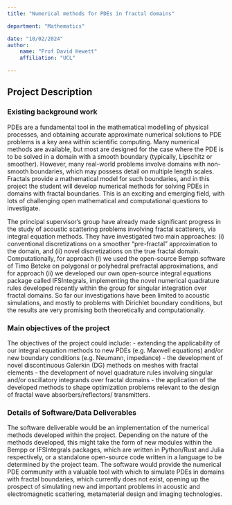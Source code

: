 ```yaml
---
title: "Numerical methods for PDEs in fractal domains"

department: "Mathematics"

date: "10/02/2024"
author: 
    name: "Prof David Hewett"
    affiliation: "UCL"

---
```

## Project Description

### Existing background work

PDEs are a fundamental tool in the mathematical modelling of physical processes, and obtaining accurate approximate numerical solutions to PDE problems is a key area within scientific computing. Many numerical methods are available, but most are designed for the case where the PDE is to be solved in a domain with a smooth boundary (typically, Lipschitz or smoother). However, many real-world problems involve domains with non-smooth boundaries, which may possess detail on multiple length scales. Fractals provide a mathematical model for such boundaries, and in this project the student will develop numerical methods for solving PDEs in domains with fractal boundaries. This is an exciting and emerging field, with lots of challenging open mathematical and computational questions to investigate. 

The principal supervisor’s group have already made significant progress in the study of acoustic scattering problems involving fractal scatterers, via integral equation methods. They have investigated two main approaches: (i) conventional discretizations on a smoother “pre-fractal” approximation to the domain, and (ii) novel discretizations on the true fractal domain. Computationally, for approach (i) we used the open-source Bempp software of Timo Betcke on polygonal or polyhedral prefractal approximations, and for approach (ii) we developed our own open-source integral equations package called IFSIntegrals, implementing the novel numerical quadrature rules developed recently within the group for singular integration over fractal domains. So far our investigations have been limited to acoustic simulations, and mostly to problems with Dirichlet boundary conditions, but the results are very promising both theoretically and computationally.

### Main objectives of the project

The objectives of the project could include:
-	extending the applicability of our integral equation methods to new PDEs (e.g. Maxwell equations) and/or new boundary conditions (e.g. Neumann, impedance)
-	the development of novel discontinuous Galerkin (DG) methods on meshes with fractal elements
-	the development of novel quadrature rules involving singular and/or oscillatory integrands over fractal domains
-	the application of the developed methods to shape optimization problems relevant to the design of fractal wave 
absorbers/reflectors/ transmitters. 

### Details of Software/Data Deliverables

The software deliverable would be an implementation of the numerical methods developed within the project. Depending on the nature of the methods developed, this might take the form of new modules within the Bempp or IFSIntegrals packages, which are written in Python/Rust and Julia respectively, or a standalone open-source code written in a language to be determined by the project team. The software would provide the numerical PDE community with a valuable tool with which to simulate PDEs in domains with fractal boundaries, which currently does not exist, opening up the prospect of simulating new and important problems in acoustic and electromagnetic scattering, metamaterial design and imaging technologies. 